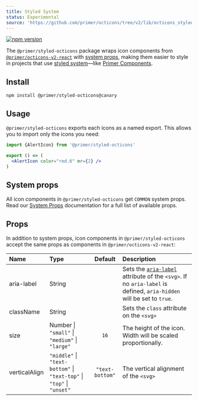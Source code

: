 ```yaml
---
title: Styled System
status: Experimental 
source: 'https://github.com/primer/octicons/tree/v2/lib/octicons_styled'
---
```


[![npm version](https://img.shields.io/npm/v/@primer/styled-octicons/canary.svg)](https://www.npmjs.org/package/@primer/styled-octicons)

The `@primer/styled-octicons` package wraps icon components from [`@primer/octicons-v2-react`](/packages/react) with [system props](https://primer.style/components/system-props), making them easier to style in projects that use [styled system](https://styled-system.com/)—like [Primer Components](https://primer.style/components).

## Install

```shell
npm install @primer/styled-octicons@canary
```

## Usage

`@primer/styled-octicons`  exports each icons as a named export. This allows you to import only the icons you need:

```jsx
import {AlertIcon} from '@primer/styled-octicons'

export () => (
  <AlertIcon color="red.6" mr={2} />
)
```

## System props

All icon components in `@primer/styled-octicons` get `COMMON` system props. Read our [System Props](https://primer.style/components/system-props) documentation for a full list of available props.


## Props

In addition to system props, icon components in `@primer/styled-octicons` accept the same props as components in `@primer/octicons-v2-react`:

| Name | Type | Default | Description |
| :- | :- | :-: | :- |
| aria-label | String | | Sets the [`aria-label`](https://developer.mozilla.org/en-US/docs/Web/Accessibility/ARIA/ARIA_Techniques/Using_the_aria-label_attribute) attribute of the `<svg>`. If no `aria-label` is defined, `aria-hidden` will be set to `true`.  |
| className | String | | Sets the `class` attribute on the `<svg>` |
| size | Number \| `"small"` \| `"medium"` \| `"large"` | `16` | The height of the icon. Width will be scaled proportionally. |
| verticalAlign | `"middle"` \| `"text-bottom"` \| `"text-top"` \| `"top"` \| `"unset"` | `"text-bottom"` | The vertical alignment of the `<svg>` |

